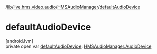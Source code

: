 /[lib](/api-reference/android/v2/home/content)/[live.hms.video.audio](../index)/[HMSAudioManager](index)/[defaultAudioDevice](default-audio-device)

# defaultAudioDevice

[androidJvm]\
private open var [defaultAudioDevice](default-audio-device): [HMSAudioManager.AudioDevice](-audio-device/index)
